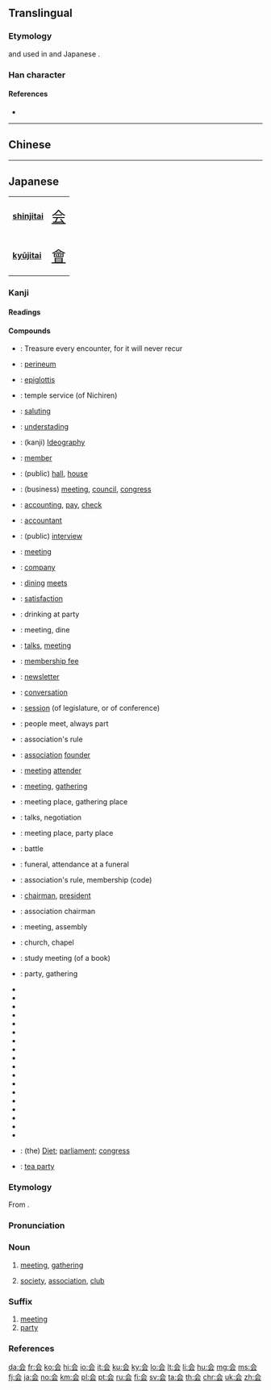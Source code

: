{{character info/new}}
{{also|會}}
==Translingual==
{{ja-forms|会|会|[[會]]}}
{{stroke order|type=animate}}

===Etymology===
{{Han simp|會|f=曾|t=云}} and used in {{w|simplified Chinese}} and Japanese {{w|shinjitai}}.

===Han character===
{{Han char|rn=9|rad=人|as=04|sn=6|four=8073.1|canj=OMMI|ids=⿱人云}}

====References====
* {{Han ref|kx=0096.121|dkj=00460|dj=0204.110|hdz=10116.030|uh=4F1A|ud=20250}}

----

==Chinese==
{{zh-see|會|s|to [[assemble]], [[meet]]}}

----

==Japanese==
{{ja-see-also|会する}}
{| class="floatright" border=1 cellpadding="5" cellspacing="0"
|- valign="center"
| bgcolor="#dfefff"|
'''[[shinjitai]]'''
|<span class="Jpan" lang="ja" style="font-size: 175%">[[会]]</span>
|- valign="center"
| bgcolor="#dfefff"|
'''[[kyūjitai]]'''
|<span class="Korean" lang="ko" style="font-size: 175%">[[會]]</span>
|}
===Kanji===
{{ja-kanji|grade=2|rs=人04|style=s|kyu=會}}

====Readings====
{{ja-readings
|goon=[[え]] (e) < ゑ (we)
|kanon=[[かい]] (kai) < くわい (kwai)
|kun=[[あう]] ([[会う]], au) < あふ (afu)
|nanori=[[あい]] (ai) < あひ (ahi), [[い]] (i)}}

====Compounds====
{{der-top|Compounds}}
* {{ja-r|一期一会|いちごいちえ}}: Treasure every encounter, for it will never recur
* {{ja-r|会陰|えいん}}: [[perineum]]
* {{ja-r|会厭|え.えん}}: [[epiglottis]]
* {{ja-r|会式|えしき}}: temple service (of Nichiren)
* {{ja-r|会釈|えしゃく}}: [[saluting]]
* {{ja-r|会得|えとく}}: [[understading]]
* {{ja-r|会意|かい.い}}: (kanji) [[Ideography]]
* {{ja-r|会員|かい.いん}}: [[member]]
* {{ja-r|会館|かいかん}}: (public) [[hall]], [[house]]
* {{ja-r|会議|かいぎ}}: (business) [[meeting]], [[council]], [[congress]]
* {{ja-r|会計|かいけい}}: [[accounting]], [[pay]], [[check]]
* {{ja-r|会計士|かいけいし}}: [[accountant]]
* {{ja-r|会見|かいけん}}: (public) [[interview]]
* {{ja-r|会合|かいごう}}: [[meeting]]
* {{ja-r|会社|かいしゃ}}: [[company]]
* {{ja-r|会食|かいしょく}}: [[dining]] [[meets]]
* {{ja-r|会心|かいしん}}: [[satisfaction]]
* {{ja-r|会飲|かい.いん}}: drinking at party
* {{ja-r|会席|かいせき}}: meeting, dine
* {{ja-r|会談|かいだん}}: [[talks]], [[meeting]]
* {{ja-r|会費|かいひ}}: [[membership fee]]
* {{ja-r|会報|かいほう}}: [[newsletter]]
* {{ja-r|会話|かいわ}}: [[conversation]]
* {{ja-r|会期|かいき}}: [[session]] (of legislature, or of conference)
* {{ja-r|会者定離|えしゃじょうり}}: people meet, always part
* {{ja-r|会規|かいき}}: association's rule
* {{ja-r|会主|かいしゅ}}: [[association]] [[founder]]
* {{ja-r|会衆|かいしゅう}}: [[meeting]] [[attender]]
* {{ja-r|会集|かいしゅう}}: [[meeting]], [[gathering]]
* {{ja-r|会所|かいしょ}}: meeting place, gathering place
* {{ja-r|会商|かいしょう}}: talks, negotiation
{{der-mid}}
* {{ja-r|会場|かいじょう}}: meeting place, party place
* {{ja-r|会戦|かいせん}}: battle
* {{ja-r|会葬|かいそう}}: funeral, attendance at a funeral
* {{ja-r|会則|かいそく}}: association's rule, membership (code)
* {{ja-r|会長|かいちょう}}: [[chairman]], [[president]]
* {{ja-r|会頭|かいとう}}: association chairman
* {{ja-r|会同|かいどう}}: meeting, assembly
* {{ja-r|会堂|かいどう}}: church, chapel
* {{ja-r|会読|かいどく}}: study meeting (of a book)
* {{ja-r|会派|かいは}}: party, gathering
* {{ja-r|開会|かいかい}}
* {{ja-r|学会|がっかい}}
* {{ja-r|教会|きょうかい}}
* {{ja-r|協会|きょうかい}}
* {{ja-r|国会|こっかい}}
* {{ja-r|散会|さんかい}}
* {{ja-r|司会|しかい}}
* {{ja-r|集会|しゅうかい}}
* {{ja-r|照会|しょうかい}}
* {{ja-r|商会|しょうかい}}
* {{ja-r|盛会|せいかい}}
* {{ja-r|総会|そうかい}}
* {{ja-r|株主総会|かぶぬしそうかい}}
* {{ja-r|法会|ほうえ}}
* {{ja-r|閉会|へいかい}}
* {{ja-r|密会|みっかい}}
* {{ja-r|民会|みんかい}}
* {{ja-r|流会|りゅうかい}}
* {{ja-r|議会|ぎかい}}: (the) [[Diet]]; [[parliament]]; [[congress]]
* {{ja-r|茶会|ちゃかい}}: [[tea party]]
{{der-bottom}}

{{ja-kanjitab|かい|yomi=o}}

===Etymology===
From {{der|ja|ltc|會|tr=ɦuɑi<sup>H</sup>}}.

===Pronunciation===
{{ja-pron|yomi=kanon|かい|acc=1|acc_ref=DJR,NHK}}

===Noun===
{{ja-noun|kyu=會|かい|hhira=くわい}}

# [[meeting]], [[gathering]]
#: {{ja-usex|会を催す|かい を もよおす|hold a meeting; throw a party}}
#: {{ja-usex|会に出る|かい に でる|attend a meeting [party]}}
# [[society]], [[association]], [[club]]
#: {{ja-usex|会を組織する|かい を そしき する|form [organize] an association}}
#: {{ja-usex|会に入る|かい に はいる|join a club}}
#: {{ja-usex|会を脱退する|かい を だったい する|leave a club}}
#: {{ja-usex|会を抜ける|かい を ぬける|quit a club}}

===Suffix===
{{ja-pos|suffix|kyu=會|かい|hhira=くわい}}

# [[meeting]]
# [[party]]

===References===
<references/>

[[da:会]]
[[fr:会]]
[[ko:会]]
[[hi:会]]
[[io:会]]
[[it:会]]
[[ku:会]]
[[ky:会]]
[[lo:会]]
[[lt:会]]
[[li:会]]
[[hu:会]]
[[mg:会]]
[[ms:会]]
[[fj:会]]
[[ja:会]]
[[no:会]]
[[km:会]]
[[pl:会]]
[[pt:会]]
[[ru:会]]
[[fi:会]]
[[sv:会]]
[[ta:会]]
[[th:会]]
[[chr:会]]
[[uk:会]]
[[zh:会]]